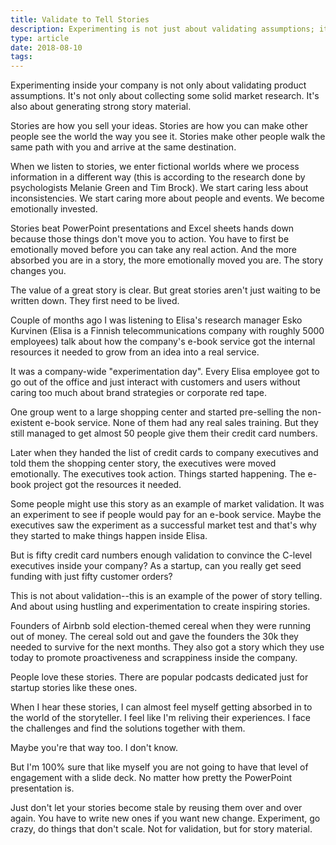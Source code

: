 ```yaml
---
title: Validate to Tell Stories
description: Experimenting is not just about validating assumptions; it's also about gathering story material
type: article
date: 2018-08-10
tags:
---
```


Experimenting inside your company is not only about validating product assumptions. It's not only about collecting some solid market research. It's also about generating strong story material.

Stories are how you sell your ideas. Stories are how you can make other people see the world the way you see it. Stories make other people walk the same path with you and arrive at the same destination.

When we listen to stories, we enter fictional worlds where we process information in a different way (this is according to the research done by psychologists Melanie Green and Tim Brock). We start caring less about inconsistencies. We start caring more about people and events. We become emotionally invested.

Stories beat PowerPoint presentations and Excel sheets hands down because those things don't move you to action. You have to first be emotionally moved before you can take any real action. And the more absorbed you are in a story, the more emotionally moved you are. The story changes you.

The value of a great story is clear. But great stories aren't just waiting to be written down. They first need to be lived.

Couple of months ago I was listening to Elisa's research manager Esko Kurvinen (Elisa is a Finnish telecommunications company with roughly 5000 employees) talk about how the company's e-book service got the internal resources it needed to grow from an idea into a real service.

It was a company-wide "experimentation day". Every Elisa employee got to go out of the office and just interact with customers and users without caring too much about brand strategies or corporate red tape.

One group went to a large shopping center and started pre-selling the non-existent e-book service. None of them had any real sales training. But they still managed to get almost 50 people give them their credit card numbers.

Later when they handed the list of credit cards to company executives and told them the shopping center story, the executives were moved emotionally. The executives took action. Things started happening. The e-book project got the resources it needed.

Some people might use this story as an example of market validation. It was an experiment to see if people would pay for an e-book service. Maybe the executives saw the experiment as a successful market test and that's why they started to make things happen inside Elisa.

But is fifty credit card numbers enough validation to convince the C-level executives inside your company? As a startup, can you really get seed funding with just fifty customer orders?

This is not about validation--this is an example of the power of story telling. And about using hustling and experimentation to create inspiring stories.

Founders of Airbnb sold election-themed cereal when they were running out of money. The cereal sold out and gave the founders the 30k they needed to survive for the next months. They also got a story which they use today to promote proactiveness and scrappiness inside the company.

People love these stories. There are popular podcasts dedicated just for startup stories like these ones.

When I hear these stories, I can almost feel myself getting absorbed in to the world of the storyteller. I feel like I'm reliving their experiences. I face the challenges and find the solutions together with them.

Maybe you're that way too. I don't know.

But I'm 100% sure that like myself you are not going to have that level of engagement with a slide deck. No matter how pretty the PowerPoint presentation is.

Just don't let your stories become stale by reusing them over and over again. You have to write new ones if you want new change. Experiment, go crazy, do things that don't scale. Not for validation, but for story material.
